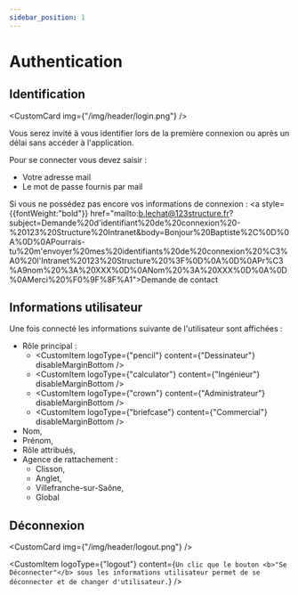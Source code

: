 ```yaml
---
sidebar_position: 1
---
```



# Authentication

## Identification

<CustomCard img={"/img/header/login.png"} />

Vous serez invité à vous identifier lors de la première connexion ou après un délai sans accéder à l'application.

Pour se connecter vous devez saisir :

- Votre adresse mail
- Le mot de passe fournis par mail

Si vous ne possédez pas encore vos informations de connexion : <a style={{fontWeight:"bold"}} href="mailto:b.lechat@123structure.fr?subject=Demande%20d'identifiant%20de%20connexion%20-%20123%20Structure%20Intranet&body=Bonjour%20Baptiste%2C%0D%0A%0D%0APourrais-tu%20m'envoyer%20mes%20identifiants%20de%20connexion%20%C3%A0%20l'Intranet%20123%20Structure%20%3F%0D%0A%0D%0APr%C3%A9nom%20%3A%20XXX%0D%0ANom%20%3A%20XXX%0D%0A%0D%0AMerci%20%F0%9F%8F%A1">Demande de contact</a>

## Informations utilisateur

Une fois connecté les informations suivante de l'utilisateur sont affichées :

- Rôle principal :
  - <CustomItem
      logoType={"pencil"}
      content={"Dessinateur"}
      disableMarginBottom
    />
  - <CustomItem
      logoType={"calculator"}
      content={"Ingénieur"}
      disableMarginBottom
    />
  - <CustomItem
      logoType={"crown"}
      content={"Administrateur"}
      disableMarginBottom
    />
  - <CustomItem
      logoType={"briefcase"}
      content={"Commercial"}
      disableMarginBottom
    />
- Nom,
- Prénom,
- Rôle attribués,
- Agence de rattachement :
  - Clisson,
  - Anglet,
  - Villefranche-sur-Saône,
  - Global

## Déconnexion

<CustomCard img={"/img/header/logout.png"} />

<CustomItem
  logoType={"logout"}
  content={`Un clic que le bouton <b>"Se Déconnecter"</b> sous les informations
    utilisateur permet de se déconnecter et de changer d'utilisateur.`}
/>
